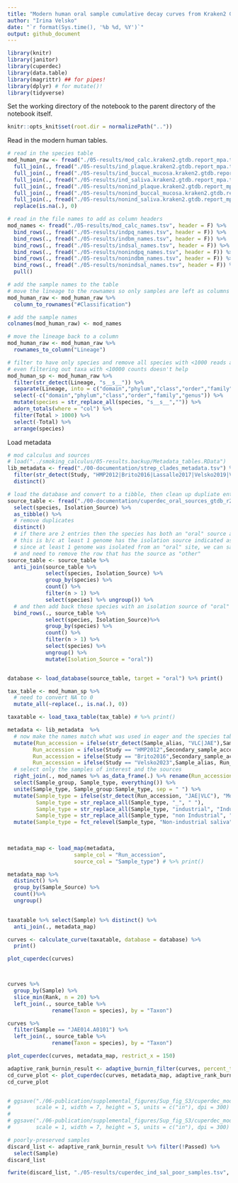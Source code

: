 ```yaml
---
title: "Modern human oral sample cumulative decay curves from Kraken2 GTDB r202 database"
author: "Irina Velsko"
date: "`r format(Sys.time(), '%b %d, %Y')`"
output: github_document
---
```


```r
library(knitr)
library(janitor)
library(cuperdec)
library(data.table)
library(magrittr) ## for pipes!
library(dplyr) # for mutate()!
library(tidyverse)
```

Set the working directory of the notebook to the parent directory of the 
notebook itself.  

```r
knitr::opts_knit$set(root.dir = normalizePath(".."))
```

Read in the modern human tables.
```r
# read in the species table
mod_human_raw <- fread("./05-results/mod_calc.kraken2.gtdb.report_mpa.tsv") %>%
  full_join(., fread("./05-results/ind_plaque.kraken2.gtdb.report_mpa.tsv"), by = "#Classification") %>%
  full_join(., fread("./05-results/ind_buccal_mucosa.kraken2.gtdb.report_mpa.tsv"), by = "#Classification") %>%
  full_join(., fread("./05-results/ind_saliva.kraken2.gtdb.report_mpa.tsv"), by = "#Classification") %>%
  full_join(., fread("./05-results/nonind_plaque.kraken2.gtdb.report_mpa.tsv"), by = "#Classification") %>%
  full_join(., fread("./05-results/nonind_buccal_mucosa.kraken2.gtdb.report_mpa.tsv"), by = "#Classification") %>%
  full_join(., fread("./05-results/nonind_saliva.kraken2.gtdb.report_mpa.tsv"), by = "#Classification") %>%
  replace(is.na(.), 0)

# read in the file names to add as column headers
mod_names <- fread("./05-results/mod_calc_names.tsv", header = F) %>%
  bind_rows(., fread("./05-results/indpq_names.tsv", header = F)) %>%
  bind_rows(., fread("./05-results/indbm_names.tsv", header = F)) %>%
  bind_rows(., fread("./05-results/indsal_names.tsv", header = F)) %>%
  bind_rows(., fread("./05-results/nonindpq_names.tsv", header = F)) %>%
  bind_rows(., fread("./05-results/nonindbm_names.tsv", header = F)) %>%
  bind_rows(., fread("./05-results/nonindsal_names.tsv", header = F)) %>%
  pull()

# add the sample names to the table
# move the lineage to the rownames so only samples are left as columns
mod_human_raw <- mod_human_raw %>%
  column_to_rownames("#Classification")

# add the sample names
colnames(mod_human_raw) <- mod_names

# move the lineage back to a column
mod_human_raw <- mod_human_raw %>%
  rownames_to_column("Lineage")

# filter to have only species and remove all species with <1000 reads assigned
# even filtering out taxa with <10000 counts doesn't help
mod_human_sp <- mod_human_raw %>% 
  filter(str_detect(Lineage, "s__s__")) %>%
  separate(Lineage, into = c("domain","phylum","class","order","family","genus","species"), sep = "\\|", extra = "merge") %>%
  select(-c("domain","phylum","class","order","family","genus")) %>%
  mutate(species = str_replace_all(species, "s__s__","")) %>%
  adorn_totals(where = "col") %>%
  filter(Total > 1000) %>%
  select(-Total) %>%
  arrange(species)

```


Load metadata
```r
# mod calculus and sources
# load("../smoking_calculus/05-results.backup/Metadata_tables.RData")
lib_metadata <- fread("./00-documentation/strep_clades_metadata.tsv") %>%
  filter(str_detect(Study, "HMP2012|Brito2016|Lassalle2017|Velsko2019|Velsko2023|Clemente2015")) %>%
  distinct()

```


```r
# load the database and convert to a tibble, then clean up dupliate entries
source_table <- fread("./00-documentation/cuperdec_oral_sources_gtdb_r202.tsv") %>%
  select(species, Isolation_Source) %>%
  as_tibble() %>%
  # remove duplicates
  distinct()
  # if there are 2 entries then the species has both an "oral" source and an "other" source
  # this is b/c at least 1 genome has the isolation source indicated as "oral" in NCBI
  # since at least 1 genome was isolated from an "oral" site, we can say it's oral
  # and need to remove the row that has the source as "other"
source_table <- source_table %>%
  anti_join(source_table %>%
            select(species, Isolation_Source) %>% 
            group_by(species) %>% 
            count() %>% 
            filter(n > 1) %>% 
            select(species) %>% ungroup()) %>%
  # and then add back those species with an isolation source of "oral"
  bind_rows(., source_table %>%
            select(species, Isolation_Source)%>% 
            group_by(species) %>% 
            count() %>% 
            filter(n > 1) %>% 
            select(species) %>% 
            ungroup() %>%
            mutate(Isolation_Source = "oral"))


database <- load_database(source_table, target = "oral") %>% print()

```


```r

tax_table <- mod_human_sp %>%
  # need to convert NA to 0
  mutate_all(~replace(., is.na(.), 0))

taxatable <- load_taxa_table(tax_table) # %>% print()

```

```r

metadata <- lib_metadata  %>%
  # now make the names match what was used in eager and the species tables now have
  mutate(Run_accession = ifelse(str_detect(Sample_alias, "VLC|JAE"),Sample_alias, Run_accession),
        Run_accession = ifelse(Study == "HMP2012",Secondary_sample_accession, Run_accession),
        Run_accession = ifelse(Study == "Brito2016",Secondary_sample_accession, Run_accession),
        Run_accession = ifelse(Study == "Velsko2023",Sample_alias, Run_accession)) %>%
  # select only the samples of interest and the sources
  right_join(., mod_names %>% as_data_frame(.) %>% rename(Run_accession = 1)) %>%
  select(Sample_group, Sample_type, everything()) %>%
  unite(Sample_type, Sample_group:Sample_type, sep = " ") %>%
  mutate(Sample_type = ifelse(str_detect(Run_accession, "JAE|VLC"), "Modern calculus", Sample_type),
         Sample_type = str_replace_all(Sample_type, "_", " "),
         Sample_type = str_replace_all(Sample_type, "industrial", "Industrial"),
         Sample_type = str_replace_all(Sample_type, "non Industrial", "Non-industrial")) %>%
  mutate(Sample_type = fct_relevel(Sample_type, "Non-industrial saliva", "Non-industrial buccal mucosa", "Non-industrial plaque", "Industrial saliva", "Industrial buccal mucosa", "Industrial supraplaque", "Industrial subplaque", "Modern calculus"))

  
  
metadata_map <- load_map(metadata,
                     sample_col = "Run_accession",
                     source_col = "Sample_type") # %>% print()

metadata_map %>%
  distinct() %>%
  group_by(Sample_Source) %>%
  count()%>%
  ungroup()
  

```

```r

taxatable %>% select(Sample) %>% distinct() %>%
  anti_join(., metadata_map)

```

```r
curves <- calculate_curve(taxatable, database = database) %>%
  print()

plot_cuperdec(curves)



curves %>%
  group_by(Sample) %>%
  slice_min(Rank, n = 20) %>%
  left_join(., source_table %>%
              rename(Taxon = species), by = "Taxon")

curves %>%
  filter(Sample == "JAE014.A0101") %>%
  left_join(., source_table %>%
              rename(Taxon = species), by = "Taxon")


```


```r
plot_cuperdec(curves, metadata_map, restrict_x = 150)

```

```r

adaptive_rank_burnin_result <- adaptive_burnin_filter(curves, percent_threshold = 60) 
cd_curve_plot <- plot_cuperdec(curves, metadata_map, adaptive_rank_burnin_result, restrict_x = 250)
cd_curve_plot


# ggsave("./06-publication/supplemental_figures/Sup_fig_S3/cuperdec_mod_human.png", plot = cd_curve_plot, device = "png",
#        scale = 1, width = 7, height = 5, units = c("in"), dpi = 300)
# 
# ggsave("./06-publication/supplemental_figures/Sup_fig_S3/cuperdec_mod_human.pdf", plot = cd_curve_plot, device = "pdf",
#        scale = 1, width = 7, height = 5, units = c("in"), dpi = 300)

```

```r
# poorly-preserved samples
discard_list <- adaptive_rank_burnin_result %>% filter(!Passed) %>%
  select(Sample)
discard_list

fwrite(discard_list, "./05-results/cuperdec_ind_sal_poor_samples.tsv", sep = "\t", quote = F)

```



